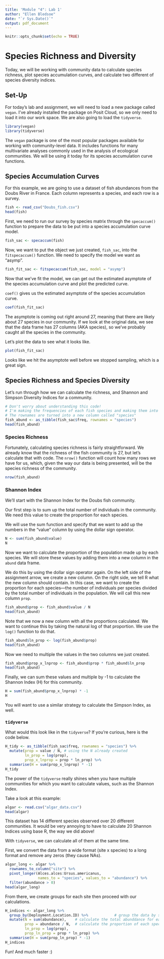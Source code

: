 ```yaml
---
title: 'Module "4": Lab 1'
author: "Ellen Bledsoe"
date: "`r Sys.Date()`"
output: pdf_document
---
```


```r
knitr::opts_chunk$set(echo = TRUE)
```

# Species Richness and Diversity

Today, we will be working with community data to calculate species richness, plot species accumulation curves, and calculate two different of species diversity indices.

## Set-Up

For today's lab and assignment, we will need to load a new package called `vegan`. I've already installed the package on Posit Cloud, so we only need to load it into our work space. We are also going to load the `tidyverse`.

```r
library(vegan)
library(tidyverse)
```

The `vegan` package is one of the most popular packages available for working with community-level data. It includes functions for many multivariate analyses commonly used in the analysis of ecological communities. We will be using it today for its species accumulation curve functions.

## Species Accumulation Curves

For this example, we are going to use a dataset of fish abundances from the Doubs River in France. Each column represents a species, and each row is a survey.

```r
fish <- read_csv("Doubs_fish.csv")
head(fish)
```

First, we need to run our survey by species matrix through the `specaccum()` function to prepare the data to be put into a species accumulation curve model.

```r
fish_sac <- specaccum(fish)
```

Now, we want to put the object we just created, `fish_sac`, into the `fitspecaccum()` function. We need to specify the model we want as "asymp".

```r
fish_fit_sac <- fitspecaccum(fish_sac, model = "asymp")
```

Now that we've fit the model, we can get out the estimated asymptote of the species accumulation curve and plot the predicted curve.

`coef()` gives us the estimated asymptote of the species accumulation curve.

```r
coef(fish_fit_sac)
```

The asymptote is coming out right around 27, meaning that there are likely about 27 species in our community. If we look at the original data, we see that the data frame has 27 columns (AKA species), so we've probably caught all the species in the community.

Let's plot the data to see what it looks like.

```r
plot(fish_fit_sac)
```

Looks like we hit the asymptote well before we stopped sampling, which is a great sign.

## Species Richness and Species Diversity

Let's run through how we can calculate the richness, and Shannon and Simpson Diversity Indices for a community.

```r
# Don't worry about understanding this code! 
# I'm making the frequencies of each fish species and making them into a dataframe
# The rownames are turned into a new column called "species"
fish_abund <- as_tibble(fish_sac$freq, rownames = "species")
head(fish_abund)
```

### Species Richness

Fortunately, calculating species richness is fairly straightforward. We already know that the richness of the fish community is 27, but let's calculate that with code. The `nrow()` function will count how many rows we have for us, which, given the way our data is being presented, will be the species richness of the community.

```r
nrow(fish_abund)
```

### Shannon Index

We'll start with the Shannon Index for the Doubs fish community.

Our first step is to sum up the total number of individuals in the community. We need this value to create the proportion for each species.

We will use the sum function and specify that we want to add up the numbers in the "value" column by using the dollar sign operator.

```r
N <- sum(fish_abund$value)
N
```

Now we want to calculate the proportion of the population made up by each species. We will store these values by adding them into a new column in the `abund` data frame.

We do this by using the dollar sign operator again. On the left side of the assignment arrow, we create a new column. On the right side, we tell R what the new column should contain. In this case, we want to create the proportion for each species---the number of individuals per species divided by the total number of individuals in the population. We will call this new column `prop`.

```r
fish_abund$prop <- fish_abund$value / N
head(fish_abund)
```

Note that we now a new column with all the proportions calculated. We want to continue this by taking the natural log of that proportion. We use the `log()` function to do that.

```r
fish_abund$ln_prop <- log(fish_abund$prop)
head(fish_abund)
```

Now we need to multiple the values in the two columns we just created.

```r
fish_abund$prop_x_lnprop <- fish_abund$prop * fish_abund$ln_prop
head(fish_abund)
```

Finally, we can sum these values and multiple by -1 to calculate the Shannon Index (H) for this community.

```r
H = sum(fish_abund$prop_x_lnprop) * -1
H
```

You will want to use a similar strategy to calculate the Simpson Index, as well.

### `tidyverse`

What would this look like in the `tidyverse`? If you're curious, here is the code below.

```r
H_tidy <- as_tibble(fish_sac$freq, rownames = "species") %>% 
  mutate(prop = value / N, # using the N already created
         ln_prop = log(prop),
         prop_x_lnprop = prop * ln_prop) %>% 
  summarise(H = sum(prop_x_lnprop) * -1)
H_tidy
```

The power of the `tidyverse` really shines when you have multiple communities for which you want to calculate values, such as the Shannon Index.

Take a look at this example:

```r
algar <- read.csv("algar_data.csv")
head(algar)
```

This dataset has 14 different species observed over 20 different communities. It would be very annoying to have to calculate 20 Shannon Indices using base R, the way we did above!

With `tidyverse`, we can calculate all of them at the same time.

First, we convert the data from a wide format (site x species) to a long format and remove any zeros (they cause NAs).

```r
algar_long <- algar %>% 
  rownames_to_column("site") %>% 
  pivot_longer(Alces.alces:Ursus.americanus,
               names_to = "species", values_to = "abundance") %>% 
  filter(abundance > 0)
head(algar_long)
```

From there, we create groups for each site then proceed with our calculations.

```r
H_indices <- algar_long %>% 
  group_by(Deployment.Location.ID) %>%            # group the data by site
  mutate(N = sum(abundance),    # calculate the total abunddance for each site
         prop = abundance / N,  # calculate the proportion of each species per site
         ln_prop = log(prop),
         prop_ln_prop = prop * ln_prop) %>% 
  summarise(H = sum(prop_ln_prop) * -1)
H_indices
```

Fun! And much faster :)
